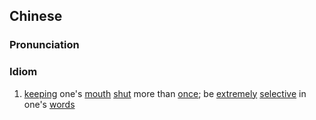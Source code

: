 {{also|三缄其口}}
==Chinese==
{{zh-forms|s=三缄其口}}

===Pronunciation===
{{zh-pron
|m=sānjiānqíkǒu
|c=saam1 gaam1 kei4 hau2
|cat=cy
}}

===Idiom===
{{zh-idiom}}

# [[keeping]] one's [[mouth]] [[shut]] more than [[once]]; be [[extremely]] [[selective]] in one's [[word]]s